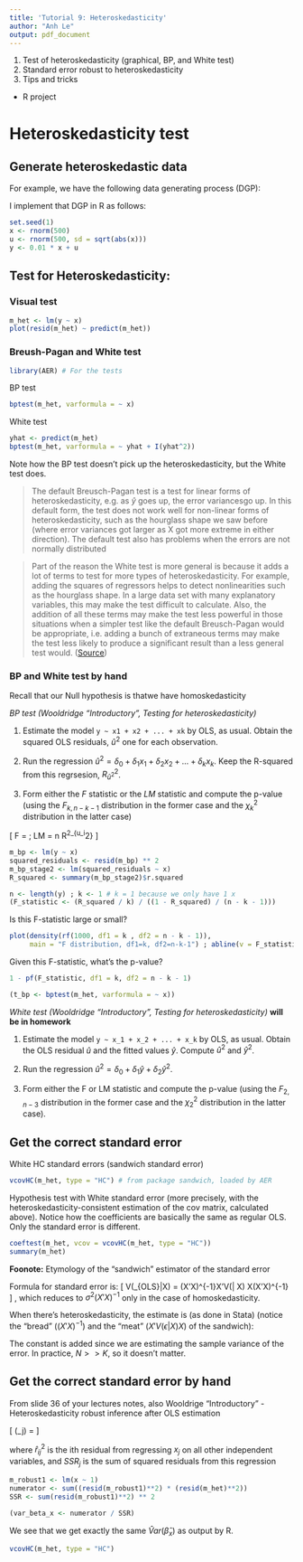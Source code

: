 ```yaml
---
title: 'Tutorial 9: Heteroskedasticity'
author: "Anh Le"
output: pdf_document
---
```


1. Test of heteroskedasticity (graphical, BP, and White test)
2. Standard error robust to heteroskedasticity
3. Tips and tricks
- R project

# Heteroskedasticity test

## Generate heteroskedastic data

For example, we have the following data generating process (DGP):

\begin{align}
y &= 2 X + u \\
X &= N(0, 1) \\
u &\sim N(0, |x|) \qquad \text{Note how $V(u) = |x|$, instead of being constant}
\end{align}

I implement that DGP in R as follows:

```r
set.seed(1)
x <- rnorm(500)
u <- rnorm(500, sd = sqrt(abs(x)))
y <- 0.01 * x + u
```

## Test for Heteroskedasticity:

### Visual test

```r
m_het <- lm(y ~ x)
plot(resid(m_het) ~ predict(m_het))
```

### Breush-Pagan and White test

```r
library(AER) # For the tests
```

BP test
```r
bptest(m_het, varformula = ~ x)
```

White test
```r
yhat <- predict(m_het)
bptest(m_het, varformula = ~ yhat + I(yhat^2))
```

Note how the BP test doesn't pick up the heteroskedasticity, but the White test does. 

> The default Breusch-Pagan test is a test for linear forms of heteroskedasticity, e.g. as $\hat y$ goes up, the error variancesgo up. In this default form, the test does not work well for non-linear forms of heteroskedasticity, such as the hourglass shape we saw before (where error variances got larger as X got more  extreme in either direction). The default test also has problems when the errors are not normally distributed 

> Part of the reason the White test is more general is because it adds a lot of terms to test for more types of heteroskedasticity. For example, adding the squares of regressors helps to detect nonlinearities such as the hourglass shape. In a large data set with many explanatory variables, this may make the test difficult to calculate. Also, the addition of all these terms may make the test less powerful in those situations when a simpler test like the default Breusch-Pagan would be appropriate, i.e. adding a bunch of extraneous terms may make the test less likely to produce a significant result than a less general test would.
([Source](https://www3.nd.edu/~rwilliam/stats2/l25.pdf))

### BP and White test by hand

Recall that our Null hypothesis is thatwe have homoskedasticity

*BP test (Wooldridge "Introductory", Testing for heteroskedasticity)*

1. Estimate the model `y ~ x1 + x2 + ... + xk` by OLS, as usual. Obtain the squared OLS residuals, $\hat u^2$ one for each observation.

2. Run the regression $\hat u^2 = \delta_0 + \delta_1 x_1 + \delta_2 x_2 + \dots + \delta_k x_k$. Keep the R-squared from this regrsesion, $R^2_{\hat u^2}$.

3. Form either the $F$ statistic or the $LM$ statistic and compute the p-value (using the $F_{k,n-k-1}$ distribution in the former case and the $\chi_k^2$ distribution in the latter case)

\[
F = \frac{R^2_{\hat u_i^2} / k}{(1 - R^2_{\hat u_i^2}) / (n - k - 1)}; 
LM = n \times R^2_{\hat u_i^2}
\]

```r
m_bp <- lm(y ~ x)
squared_residuals <- resid(m_bp) ** 2
m_bp_stage2 <- lm(squared_residuals ~ x)
R_squared <- summary(m_bp_stage2)$r.squared

n <- length(y) ; k <- 1 # k = 1 because we only have 1 x
(F_statistic <- (R_squared / k) / ((1 - R_squared) / (n - k - 1)))
```

Is this F-statistic large or small?
```r
plot(density(rf(1000, df1 = k , df2 = n - k - 1)),
     main = "F distribution, df1=k, df2=n-k-1") ; abline(v = F_statistic, col = 'red')
```

Given this F-statistic, what's the p-value?
```r
1 - pf(F_statistic, df1 = k, df2 = n - k - 1)
```

```r
(t_bp <- bptest(m_het, varformula = ~ x))
```


*White test (Wooldridge "Introductory", Testing for heteroskedasticity)* **will be in homework**

1. Estimate the model `y ~ x_1 + x_2 + ... + x_k` by OLS, as usual. Obtain the OLS residual $\hat u$ and the fitted values $\hat y$. Compute $\hat u^2$ and $\hat y^2$.

2. Run the regression $\hat u^2 = \delta_0 + \delta_1 \hat y + \delta_2 \hat y^2$.

3. Form either the F or LM statistic and compute the p-value (using the $F_{2,n-3}$ distribution in the former case and the $\chi_2^2$ distribution in the latter case).

## Get the correct standard error

White HC standard errors (sandwich standard error)
```r
vcovHC(m_het, type = "HC") # from package sandwich, loaded by AER
```

Hypothesis test with White standard error (more precisely, with the heteroskedasticity-consistent
estimation of the cov matrix, calculated above). Notice how the coefficients are basically the same as regular OLS. Only the standard error is different.

```r
coeftest(m_het, vcov = vcovHC(m_het, type = "HC"))
summary(m_het)
```

**Foonote:** Etymology of the "sandwich" estimator of the standard error

Formula for standard error is:
\[
V(\hat \beta_{OLS}|X) = (X'X)^{-1}X'V(\epsilon | X) X(X'X)^{-1}
\]
, which reduces to $\sigma^2 (X'X)^{-1}$ only in the case of homoskedasticity.

When there's heteroskedasticity, the estimate is (as done in Stata) (notice the "bread" ($(X'X)^{-1}$) and the "meat" ($X'V(\epsilon|X)X$) of the sandwich):
\begin{align}
V(\hat \beta_{OLS}|X) &= (X'X)^{-1} X'V(\epsilon | X) X(X'X)^{-1} \\
\hat V (\hat \beta_{OLS}|X) &= (X'X)^{-1} X' 
\left(\begin{matrix} 
\hat \epsilon^2_1 & 0 & \dots & 0 \\
0 & \hat \epsilon^2_2 & \dots & 0 \\
\vdots & \vdots & \dots & \vdots \\
0 & 0 & \dots & \hat \epsilon^2_n
\end{matrix}\right) X (X'X)^{-1} \\
\hat V (\hat \beta_{OLS}|X) &= \frac{N}{N-K} (X'X)^{-1} \sum_{i=1}^N \{ X_i X_i' \hat \epsilon_i^2\} (X'X)^{-1} \qquad \text{The matrix version of slide 36 of your lectures notes}
\end{align}

The constant is added since we are estimating the sample variance of the error. In practice, $N >> K$, so it doesn't matter.

## Get the correct standard error by hand

From slide 36 of your lectures notes, also Wooldrige "Introductory" - Heteroskedasticity robust inference after OLS estimation

\[
\hat{Var} (\hat \beta_j) = \frac{\sum_{i=1}^{n} \hat r^2_{ij}\hat u_i^2}{SSR_j^2}
\]

where $\hat r^2_{ij}$ is the ith residual from regressing $x_j$ on all other independent variables, and $SSR_j$ is the sum of squared residuals from this regression

```r
m_robust1 <- lm(x ~ 1)
numerator <- sum((resid(m_robust1)**2) * (resid(m_het)**2))
SSR <- sum(resid(m_robust1)**2) ** 2

(var_beta_x <- numerator / SSR)
```
We see that we get exactly the same $\hat Var(\hat \beta_x)$ as output by R.

```r
vcovHC(m_het, type = "HC")
```



